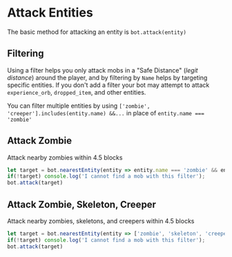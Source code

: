# Attack Entities
The basic method for attacking an entity is `bot.attack(entity)`

## Filtering
Using a filter helps you only attack mobs in a "Safe Distance" (*legit distance*) around the player, and by filtering by `Name` helps by targeting specific entities. If you don't add a filter your bot may attempt to attack `experience_orb`, `dropped_item`, and other entities.

You can filter multiple entities by using `['zombie', 'creeper'].includes(entity.name) &&...` in place of `entity.name === 'zombie'`

## Attack Zombie
Attack nearby zombies within 4.5 blocks
```js copy
let target = bot.nearestEntity(entity => entity.name === 'zombie' && entity.position.distanceTo(bot.entity.position) < 4.5);
if(!target) console.log('I cannot find a mob with this filter');
bot.attack(target)
```

## Attack Zombie, Skeleton, Creeper
Attack nearby zombies, skeletons, and creepers within 4.5 blocks
```js copy
let target = bot.nearestEntity(entity => ['zombie', 'skeleton', 'creeper'].includes(entity.name) && entity.position.distanceTo(bot.entity.position) < 4.5);
if(!target) console.log('I cannot find a mob with this filter');
bot.attack(target)
```